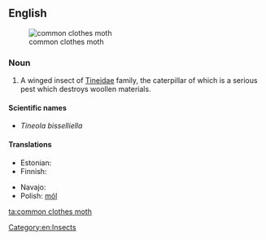 ==English==
{{wikipedia|Common_Clothes_Moth}}
[[File:Tineola bisselliella.JPG|thumb|common clothes moth]]

===Noun===
{{en-noun|sg=[[common]] [[clothes]] [[moth]]}}
#  A winged insect of [[Tineidae]] family, the caterpillar of which is a serious pest which destroys woollen materials. 

====Scientific names====
* ''Tineola bisselliella''

====Translations====
{{trans-top|type of moth}}
* Estonian: {{t-|et|riidekoi}}
* Finnish: {{t+|fi|vaatekoi}}
{{trans-mid}}
* Navajo: {{tø|nv|chʼosh ałchozhii}}
* Polish: [[mól]] {{m}}
{{trans-bottom}}

[[Category:en:Insects]]

[[ta:common clothes moth]]